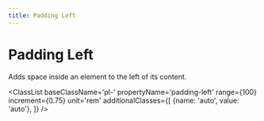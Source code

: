 ```yaml
---
title: Padding Left
---
```



# Padding Left

Adds space inside an element to the left of its content.

<ClassList 
  baseClassName='pl-' 
  propertyName='padding-left' 
  range={100} 
  increment={0.75} 
  unit='rem' 
  additionalClasses={[
    {name: 'auto', value: 'auto'},
  ]} 
/>
